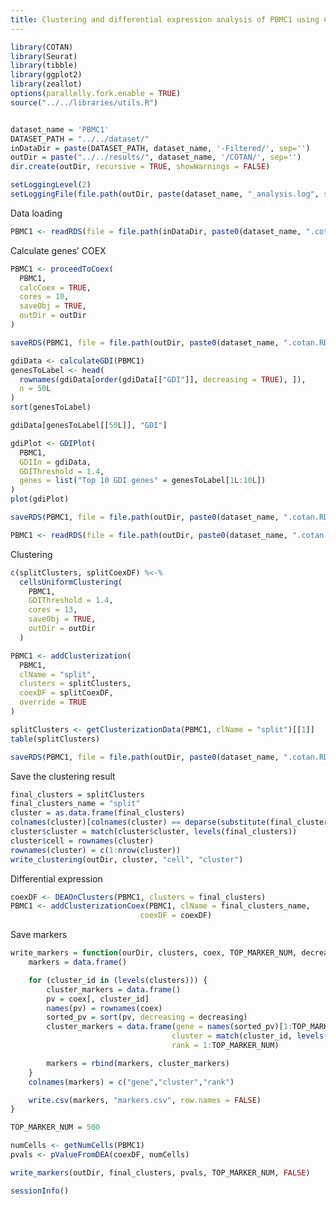 ```yaml
---
title: Clustering and differential expression analysis of PBMC1 using COTAN
---
```



```r
library(COTAN)
library(Seurat)
library(tibble)
library(ggplot2)
library(zeallot)
options(parallelly.fork.enable = TRUE)
source("../../libraries/utils.R")


dataset_name = 'PBMC1'
DATASET_PATH = "../../dataset/"
inDataDir = paste(DATASET_PATH, dataset_name, '-Filtered/', sep='')
outDir = paste("../../results/", dataset_name, '/COTAN/', sep='')
dir.create(outDir, recursive = TRUE, showWarnings = FALSE)

setLoggingLevel(2)
setLoggingFile(file.path(outDir, paste(dataset_name, "_analysis.log", sep='')))
```

Data loading

```r
PBMC1 <- readRDS(file = file.path(inDataDir, paste0(dataset_name, ".cotan.RDS")))
```

Calculate genes’ COEX

```r
PBMC1 <- proceedToCoex(
  PBMC1,
  calcCoex = TRUE,
  cores = 10,
  saveObj = TRUE,
  outDir = outDir
)
```

```r
saveRDS(PBMC1, file = file.path(outDir, paste0(dataset_name, ".cotan.RDS")))
```

```r
gdiData <- calculateGDI(PBMC1)
genesToLabel <- head(
  rownames(gdiData[order(gdiData[["GDI"]], decreasing = TRUE), ]),
  n = 50L
)
sort(genesToLabel)
```

```r
gdiData[genesToLabel[[50L]], "GDI"]
```

```r
gdiPlot <- GDIPlot(
  PBMC1,
  GDIIn = gdiData,
  GDIThreshold = 1.4,
  genes = list("Top 10 GDI genes" = genesToLabel[1L:10L])
)
plot(gdiPlot)
```

```r
saveRDS(PBMC1, file = file.path(outDir, paste0(dataset_name, ".cotan.RDS")))
```

```r
PBMC1 <- readRDS(file = file.path(outDir, paste0(dataset_name, ".cotan.RDS")))
```

Clustering

```r
c(splitClusters, splitCoexDF) %<-%
  cellsUniformClustering(
    PBMC1,
    GDIThreshold = 1.4,
    cores = 13,
    saveObj = TRUE,
    outDir = outDir
  )

PBMC1 <- addClusterization(
  PBMC1,
  clName = "split",
  clusters = splitClusters,
  coexDF = splitCoexDF,
  override = TRUE
)

splitClusters <- getClusterizationData(PBMC1, clName = "split")[[1]]
table(splitClusters)
```


```r
saveRDS(PBMC1, file = file.path(outDir, paste0(dataset_name, ".cotan.RDS")))
```

Save the clustering result

```r
final_clusters = splitClusters
final_clusters_name = "split"
cluster = as.data.frame(final_clusters)
colnames(cluster)[colnames(cluster) == deparse(substitute(final_clusters))] <- "cluster"
cluster$cluster = match(cluster$cluster, levels(final_clusters))
cluster$cell = rownames(cluster)
rownames(cluster) = c(1:nrow(cluster))
write_clustering(outDir, cluster, "cell", "cluster")
```

Differential expression

```r
coexDF <- DEAOnClusters(PBMC1, clusters = final_clusters)
PBMC1 <- addClusterizationCoex(PBMC1, clName = final_clusters_name,
                             coexDF = coexDF)
```

Save markers

```r
write_markers = function(ourDir, clusters, coex, TOP_MARKER_NUM, decreasing) {
    markers = data.frame()

    for (cluster_id in (levels(clusters))) {
        cluster_markers = data.frame()
        pv = coex[, cluster_id]
        names(pv) = rownames(coex)
        sorted_pv = sort(pv, decreasing = decreasing)
        cluster_markers = data.frame(gene = names(sorted_pv)[1:TOP_MARKER_NUM],
                                    cluster = match(cluster_id, levels(clusters)),
                                    rank = 1:TOP_MARKER_NUM)

        markers = rbind(markers, cluster_markers)
    }
    colnames(markers) = c("gene","cluster","rank")

    write.csv(markers, "markers.csv", row.names = FALSE)
}

TOP_MARKER_NUM = 500

numCells <- getNumCells(PBMC1)
pvals <- pValueFromDEA(coexDF, numCells)

write_markers(outDir, final_clusters, pvals, TOP_MARKER_NUM, FALSE)
```

```r
sessionInfo()
```